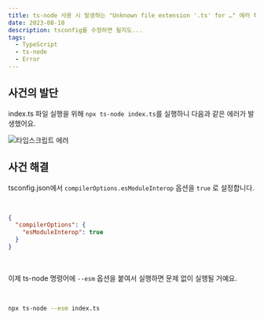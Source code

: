 ```yaml
---
title: ts-node 사용 시 발생하는 "Unknown file extension '.ts' for …" 에러 해결하기
date: 2023-08-10
description: tsconfig를 수정하면 될지도...
tags:
  - TypeScript
  - ts-node
  - Error
---
```


## 사건의 발단

index.ts 파일 실행을 위해 `npx ts-node index.ts`를 실행하니 다음과 같은 에러가 발생했어요.

![타입스크립트 에러](./error.png)

## 사건 해결

tsconfig.json에서 `compilerOptions.esModuleInterop` 옵션을 `true` 로 설정합니다.

<br />

```json title=package.json
{
  "compilerOptions": {
    "esModuleInterop": true
  }
}
```

<br />

이제 ts-node 명령어에 `--esm` 옵션을 붙여서 실행하면 문제 없이 실행될 거예요.

<br />

```bash
npx ts-node --esm index.ts
```
